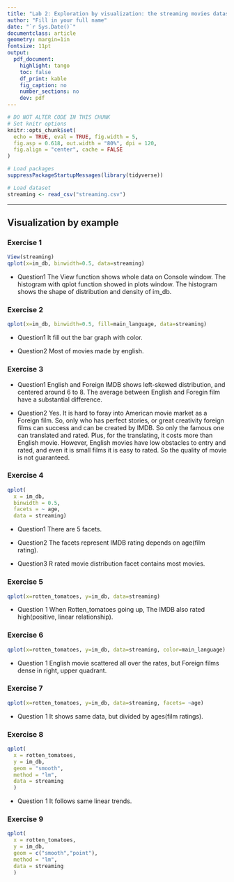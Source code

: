 ```yaml
---
title: "Lab 2: Exploration by visualization: the streaming movies dataset"
author: "Fill in your full name"
date: "`r Sys.Date()`"
documentclass: article
geometry: margin=1in
fontsize: 11pt
output:
  pdf_document:
    highlight: tango
    toc: false
    df_print: kable
    fig_caption: no
    number_sections: no
    dev: pdf
---
```


```r
# DO NOT ALTER CODE IN THIS CHUNK
# Set knitr options
knitr::opts_chunk$set(
  echo = TRUE, eval = TRUE, fig.width = 5,
  fig.asp = 0.618, out.width = "80%", dpi = 120,
  fig.align = "center", cache = FALSE
)

# Load packages
suppressPackageStartupMessages(library(tidyverse))

# Load dataset
streaming <- read_csv("streaming.csv")
```

* * *

## Visualization by example

### Exercise 1
```r
View(streaming)
qplot(x=im_db, binwidth=0.5, data=streaming)
```
* Question1
    The View function shows whole data on Console window. The histogram with qplot function showed in plots window. The histogram shows the shape of distribution and density of im_db.

### Exercise 2
```r
qplot(x=im_db, binwidth=0.5, fill=main_language, data=streaming)
```

* Question1
    It fill out the bar graph with color.

* Question2
    Most of movies made by english.

### Exercise 3
* Question1
    English and Foreign IMDB shows left-skewed distribution, and centered around 6 to 8. The average between English and Foregin film have a substantial difference.

* Question2
    Yes. It is hard to foray into American movie market as a Foreign film. So, only who has perfect stories, or great creativity foreign films can success and can be created by IMDB. So only the famous one can translated and rated. Plus, for the translating, it costs more than English movie. However, English movies have low obstacles to entry and rated, and even it is small films it is easy to rated. So the quality of movie is not guaranteed.

### Exercise 4
```r
qplot(
  x = im_db, 
  binwidth = 0.5, 
  facets = ~ age,
  data = streaming)
```
* Question1
    There are 5 facets.

* Question2
    The facets represent IMDB rating depends on age(film rating).

* Question3
    R rated movie distribution facet contains most movies.
    
### Exercise 5
```r
qplot(x=rotten_tomatoes, y=im_db, data=streaming)
```
* Question 1
    When Rotten_tomatoes going up, The IMDB also rated high(positive, linear relationship).

### Exercise 6
```r
qplot(x=rotten_tomatoes, y=im_db, data=streaming, color=main_language)
```
* Question 1
    English movie scattered all over the rates, but Foreign films dense in right, upper quadrant.
    
### Exercise 7
```r
qplot(x=rotten_tomatoes, y=im_db, data=streaming, facets= ~age)
```
* Question 1
    It shows same data, but divided by ages(film ratings).

### Exercise 8
```r
qplot(
  x = rotten_tomatoes, 
  y = im_db, 
  geom = "smooth", 
  method = "lm", 
  data = streaming
  )
```
* Question 1
    It follows same linear trends.

### Exercise 9
```r
qplot(
  x = rotten_tomatoes, 
  y = im_db, 
  geom = c("smooth","point"), 
  method = "lm", 
  data = streaming
  )
```


